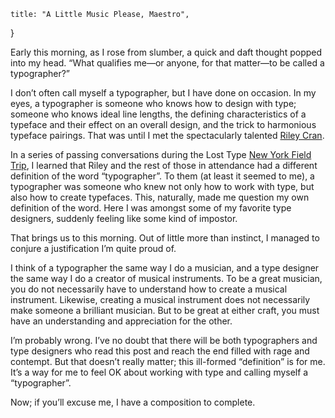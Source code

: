    title: "A Little Music Please, Maestro",
}

Early this morning, as I rose from slumber, a quick and daft thought popped into
my head. “What qualifies me—or anyone, for that matter—to be called a
typographer?”

I don’t often call myself a typographer, but I have done on occasion. In my
eyes, a typographer is someone who knows how to design with type; someone who
knows ideal line lengths, the defining characteristics of a typeface and their
effect on an overall design, and the trick to harmonious typeface pairings. That
was until I met the spectacularly talented
[Riley Cran](http://www.rileycran.com).

In a series of passing conversations during the Lost Type
[New York Field Trip](http://fieldtripny.com), I learned that Riley and the rest
of those in attendance had a different definition of the word “typographer”. To
them (at least it seemed to me), a typographer was someone who knew not only how
to work with type, but also how to create typefaces. This, naturally, made me
question my own definition of the word. Here I was amongst some of my favorite
type designers, suddenly feeling like some kind of impostor.

That brings us to this morning. Out of little more than instinct, I managed to
conjure a justification I’m quite proud of.

I think of a typographer the same way I do a musician, and a type designer the
same way I do a creator of musical instruments. To be a great musician, you do
not necessarily have to understand how to create a musical instrument. Likewise,
creating a musical instrument does not necessarily make someone a brilliant
musician. But to be great at either craft, you must have an understanding and
appreciation for the other.

I’m probably wrong. I’ve no doubt that there will be both typographers and type
designers who read this post and reach the end filled with rage and contempt.
But that doesn’t really matter; this ill-formed “definition” is for me. It’s a
way for me to feel OK about working with type and calling myself a
“typographer”.

Now; if you’ll excuse me, I have a composition to complete.
